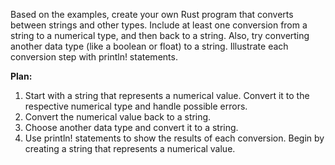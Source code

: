 Based on the examples, create your own Rust program that converts between strings and other types. Include at least one conversion from a string to a numerical type, and then back to a string. Also, try converting another data type (like a boolean or float) to a string. Illustrate each conversion step with println! statements.



**Plan:**
1. Start with a string that represents a numerical value. Convert it to the respective numerical type and handle possible errors.
2. Convert the numerical value back to a string.
3. Choose another data type and convert it to a string.
4. Use println! statements to show the results of each conversion. Begin by creating a string that represents a numerical value.